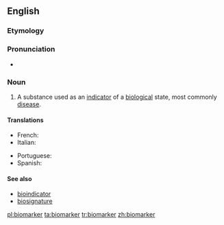 ==English==

===Etymology===

{{prefix|bio|marker|lang=en}}

===Pronunciation===

* {{a|US}} {{IPA|ˈbaɪoʊˌmɑɹkɚ|lang=en}}

===Noun===
{{en-noun}}
{{wikipedia}}
# {{context|medicine|lang=en}} A substance used as an [[indicator]] of a [[biological]] state, most commonly [[disease]].

====Translations====
{{trans-top|indicator of a biological state}}
* French: {{t|fr|biomarquer|m}}
* Italian: {{t|it|biomarcatore}}
{{trans-mid}}
* Portuguese: {{t|pt|biomarcador}}
* Spanish: {{t|es|biomarcador}}
{{trans-bottom}}

====See also====
* [[bioindicator]]
* [[biosignature]]

[[pl:biomarker]]
[[ta:biomarker]]
[[tr:biomarker]]
[[zh:biomarker]]